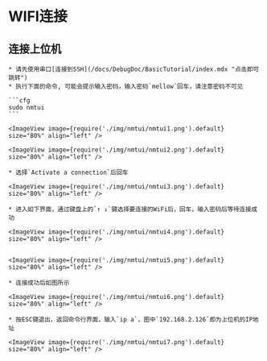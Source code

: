 
# WIFI连接


## 连接上位机

    * 请先使用串口[连接到SSH](/docs/DebugDoc/BasicTutorial/index.mdx "点击即可跳转") 
    * 执行下面的命令, 可能会提示输入密码，输入密码`mellow`回车，请注意密码不可见

    ```cfg
    sudo nmtui
    ```

    <ImageView image={require('./img/nmtui/nmtui1.png').default} size="80%" align="left" />

    <ImageView image={require('./img/nmtui/nmtui2.png').default} size="80%" align="left" />

    * 选择`Activate a connection`后回车

    <ImageView image={require('./img/nmtui/nmtui3.png').default} size="80%" align="left" />

    * 进入如下界面，通过键盘上的`↑ ↓`键选择要连接的WiFi后，回车，输入密码后等待连接成功

    <ImageView image={require('./img/nmtui/nmtui4.png').default} size="80%" align="left" />


    <ImageView image={require('./img/nmtui/nmtui5.png').default} size="80%" align="left" />

    * 连接成功后如图所示

    <ImageView image={require('./img/nmtui/nmtui6.png').default} size="80%" align="left" />

    * 按ESC键退出，返回命令行界面，输入`ip a`，图中`192.168.2.126`即为上位机的IP地址

    <ImageView image={require('./img/nmtui/nmtui7.png').default} size="80%" align="left" />
